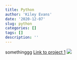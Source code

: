 ```yaml
---
title: Python
author: 'Kiley Evans'
date: '2020-12-07'
slug: python
categories: []
tags: []
description: ''
---
```


somethinggg
[Link to project 1](project/project1/)
![](/post/2020-12-07-python_files/IMG_9420.jpg)